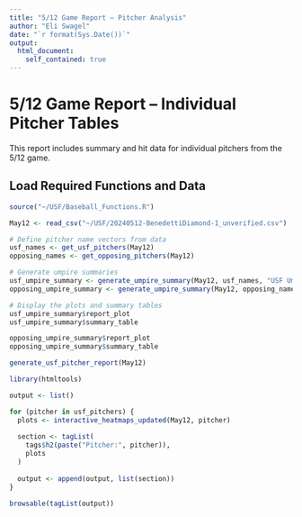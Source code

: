 ```yaml
---
title: "5/12 Game Report – Pitcher Analysis"
author: "Eli Swagel"
date: "`r format(Sys.Date())`"
output: 
  html_document:
    self_contained: true
---
```


# 5/12 Game Report – Individual Pitcher Tables

This report includes summary and hit data for individual pitchers from the 5/12 game.

## Load Required Functions and Data

```r
source("~/USF/Baseball_Functions.R")

May12 <- read_csv("~/USF/20240512-BenedettiDiamond-1_unverified.csv")

# Define pitcher name vectors from data
usf_names <- get_usf_pitchers(May12)
opposing_names <- get_opposing_pitchers(May12)

# Generate umpire summaries
usf_umpire_summary <- generate_umpire_summary(May12, usf_names, "USF Umpire Report")
opposing_umpire_summary <- generate_umpire_summary(May12, opposing_names, "Opponent Umpire Report")

# Display the plots and summary tables
usf_umpire_summary$report_plot
usf_umpire_summary$summary_table

opposing_umpire_summary$report_plot
opposing_umpire_summary$summary_table

```


```r
generate_usf_pitcher_report(May12)
```


```r
library(htmltools)

output <- list()

for (pitcher in usf_pitchers) {
  plots <- interactive_heatmaps_updated(May12, pitcher)
  
  section <- tagList(
    tags$h2(paste("Pitcher:", pitcher)),
    plots
  )
  
  output <- append(output, list(section))
}

browsable(tagList(output))
```
